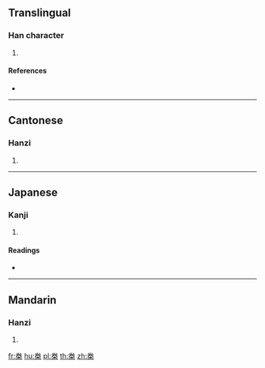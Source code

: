 ==Translingual==

===Han character===
{{Han char|rn=75|rad=木|as=06|sn=10|four=|canj=FQD}}

# {{defn|Han|sort=木06}}

====References====
* {{Han ref|kx=0525.110|dkj=14764|dj=0914.060|hdz=21202.040|uh=684A|ud=26698}}

----

==Cantonese==

===Hanzi===
{{yue-hanzi|jyut=[[gyun3]]|y=gyun3}}

# {{defn|lang=yue|sort=木06}}

----

==Japanese==

===Kanji===
{{ja-kanji|grade=|rs=木06}}

# {{defn|lang=ja|sort=木06}}

====Readings====
* {{ja-readings|on=[[けん]] (ken)|kun=}}

----

==Mandarin==

===Hanzi===
{{cmn-hanzi|pin=[[juàn]] ([[juan4]]), [[quān]] ([[quan1]])|wg=chüan<sup>4</sup>, ch'üan<sup>1</sup>}}

# {{defn|lang=cmn|sort=木06}}

[[fr:桊]]
[[hu:桊]]
[[pl:桊]]
[[th:桊]]
[[zh:桊]]
